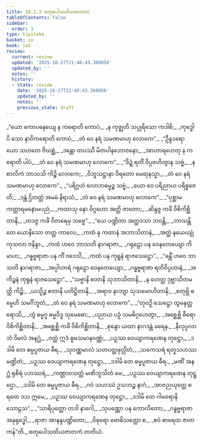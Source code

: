 ```yaml
---
title: 10.1.3 စတုပေါသထိယဇာတက
tableOfContents: false
sidebar:
  order: 3
type: tipitaka
basket: su
book: ja1
review:
  current: review
  updated: '2025-10-27T21:48:43.360056'
  updated_by: ''
  notes: ''
  history:
  - state: review
    date: '2025-10-27T21:48:43.360056'
    updated_by: ''
    notes: ''
    previous_state: draft
---
```



<ReviewStatus review={frontmatter.review} showDetails={true} />

<HypothesisAnnotation frontmatter={frontmatter} />

<DynamicBreadcrumb />

<Division number="24" book="ja1" e="ch" v="22" p="203">

<Paragraph number="1934" type="verses" book="ja1">
_“ယော ကောပနေယျေ န ကရောတိ ကောပံ,_  
_န ကုဇ္ဈတိ သပ္ပုရိသော ကဒါစိ;_  
_ကုဒ္ဓေါပိ သော နာဝိကရောတိ ကောပံ,_  
_တံ ဝေ နရံ သမဏမာဟု လောကေ”._  

</Paragraph>

</Division>
<Division number="25" book="ja1" e="ch" v="22" p="203">

<Paragraph number="1935" type="verses" book="ja1">
_“ဦနူဒရော ယော သဟတေ ဇိဃစ္ဆံ,_  
_ဒန္တော တပဿီ မိတပါနဘောဇနော;_  
_အာဟာရဟေတု န ကရောတိ ပါပံ,_  
_တံ ဝေ နရံ သမဏမာဟု လောကေ”._  

</Paragraph>

</Division>
<Division number="26" book="ja1" e="ch" v="22" p="203">

<Paragraph number="1936" type="verses" book="ja1">
_“ခိဍ္ဍံ ရတိံ ဝိပ္ပဇဟိတွာန သဗ္ဗံ,_  
_န စာလိကံ ဘာသသိ ကိဉ္စိ လောကေ;_  
_ဝိဘူသဋ္ဌာနာ ဝိရတော မေထုနသ္မာ,_  
_တံ ဝေ နရံ သမဏမာဟု လောကေ”._  

</Paragraph>

</Division>
<Division number="27" book="ja1" e="ch" v="22" p="203">

<Paragraph number="1937" type="verses" book="ja1">
_“ပရိဂ္ဂဟံ လောဘဓမ္မဉ္စ သဗ္ဗံ,_  
_ယော ဝေ ပရိညာယ ပရိစ္စဇေတိ;_  
_ဒန္တံ ဌိတတ္တံ အမမံ နိရာသံ,_  
_တံ ဝေ နရံ သမဏမာဟု လောကေ”._  

</Paragraph>

</Division>
<Division number="28" book="ja1" e="ch" v="22" p="203">

<Paragraph number="1938" type="verses" book="ja1">
_“ပုစ္ဆာမ ကတ္တာရမနောမပညံ,_  
_ကထာသု နော ဝိဂ္ဂဟော အတ္ထိ ဇာတော;_  
_ဆိန္ဒဇ္ဇ ကင်္ခံ ဝိစိကိစ္ဆိတာနိ,_  
_တဒဇ္ဇ ကင်္ခံ ဝိတရေမု သဗ္ဗေ”._  

</Paragraph>

</Division>
<Division number="29" book="ja1" e="ch" v="22" p="204">

<Paragraph number="1939" type="verses" book="ja1">
_“ယေ ပဏ္ဍိတာ အတ္ထဒသာ ဘဝန္တိ,_  
_ဘာသန္တိ တေ ယောနိသော တတ္ထ ကာလေ;_  
_ကထံ နု ကထာနံ အဘာသိတာနံ,_  
_အတ္ထံ နယေယျုံ ကုသလာ ဇနိန္ဒာ._  

</Paragraph>

</Division>
<Division number="30" book="ja1" e="ch" v="22" p="204">

<Paragraph number="1940" type="verses" book="ja1">
_ကထံ ဟဝေ ဘာသတိ နာဂရာဇာ,_  
_ဂရုဠော ပန ဝေနတေယျော ကိမာဟ;_  
_ဂန္ဓဗ္ဗရာဇာ ပန ကိံ ဝဒေသိ,_  
_ကထံ ပန ကုရူနံ ရာဇသေဋ္ဌော”._  

</Paragraph>

</Division>
<Division number="31" book="ja1" e="ch" v="22" p="204">

<Paragraph number="1941" type="verses" book="ja1">
_“ခန္တိံ ဟဝေ ဘာသတိ နာဂရာဇာ,_  
_အပ္ပါဟာရံ ဂရုဠော ဝေနတေယျော;_  
_ဂန္ဓဗ္ဗရာဇာ ရတိဝိပ္ပဟာနံ,_  
_အကိဉ္စနံ ကုရူနံ ရာဇသေဋ္ဌော”._  

</Paragraph>

</Division>
<Division number="32" book="ja1" e="ch" v="22" p="204">

<Paragraph number="1942" type="verses" book="ja1">
_“သဗ္ဗာနိ ဧတာနိ သုဘာသိတာနိ,_  
_န ဟေတ္ထ ဒုဗ္ဘာသိတမတ္ထိ ကိဉ္စိ;_  
_ယသ္မိဉ္စ ဧတာနိ ပတိဋ္ဌိတာနိ,_  
_အရာဝ နာဘျာ သုသမောဟိတာနိ;_  
_စတုဗ္ဘိ ဓမ္မေဟိ သမင်္ဂိဘူတံ,_  
_တံ ဝေ နရံ သမဏမာဟု လောကေ”._  

</Paragraph>

</Division>
<Division number="33" book="ja1" e="ch" v="22" p="204">

<Paragraph number="1943" type="verses" book="ja1">
_“တုဝဉှိ သေဋ္ဌော တွမနုတ္တရောသိ,_  
_တွံ ဓမ္မဂူ ဓမ္မဝိဒူ သုမေဓော;_  
_ပညာယ ပဉှံ သမဓိဂ္ဂဟေတွာ,_  
_အစ္ဆေစ္ဆိ ဓီရော ဝိစိကိစ္ဆိတာနိ;_  
_အစ္ဆေစ္ဆိ ကင်္ခံ ဝိစိကိစ္ဆိတာနိ,_  
_စုန္ဒော ယထာ နာဂဒန္တံ ခရေန._  

</Paragraph>

</Division>
<Division number="34" book="ja1" e="ch" v="22" p="204">

<Paragraph number="1944" type="verses" book="ja1">
_နီလုပ္ပလာဘံ ဝိမလံ အနဂ္ဃံ,_  
_ဝတ္ထံ ဣဒံ ဓူမသမာနဝဏ္ဏံ;_  
_ပဉှဿ ဝေယျာကရဏေန တုဋ္ဌော,_  
_ဒဒါမိ တေ ဓမ္မပူဇာယ ဓီရ._  

</Paragraph>

</Division>
<Division number="35" book="ja1" e="ch" v="22" p="205">

<Paragraph number="1945" type="verses" book="ja1">
_သုဝဏ္ဏမာလံ သတပတ္တဖုလ္လိတံ,_  
_သကေသရံ ရတ္နသဟဿမဏ္ဍိတံ;_  
_ပဉှဿ ဝေယျာကရဏေန တုဋ္ဌော,_  
_ဒဒါမိ တေ ဓမ္မပူဇာယ ဓီရ._  

</Paragraph>

</Division>
<Division number="36" book="ja1" e="ch" v="22" p="205">

<Paragraph number="1946" type="verses" book="ja1">
_မဏိံ အနဂ္ဃံ ရုစိရံ ပဘဿရံ,_  
_ကဏ္ဌာဝသတ္တံ မဏိဘူသိတံ မေ;_  
_ပဉှဿ ဝေယျာကရဏေန တုဋ္ဌော,_  
_ဒဒါမိ တေ ဓမ္မပူဇာယ ဓီရ._  

</Paragraph>

</Division>
<Division number="37" book="ja1" e="ch" v="22" p="205">

<Paragraph number="1947" type="verses" book="ja1">
_ဂဝံ သဟဿံ ဥသဘဉ္စ နာဂံ,_  
_အာဇညယုတ္တေ စ ရထေ ဒသ ဣမေ;_  
_ပဉှဿ ဝေယျာကရဏေန တုဋ္ဌော,_  
_ဒဒါမိ တေ ဂါမဝရာနိ သောဠသ”._  

</Paragraph>

</Division>
<Division number="38" book="ja1" e="ch" v="22" p="205">

<Paragraph number="1948" type="verses" book="ja1">
_“သာရိပုတ္တော တဒါ နာဂေါ,_  
_သုပဏ္ဏော ပန ကောလိတော;_  
_ဂန္ဓဗ္ဗရာဇာ အနုရုဒ္ဓေါ,_  
_ရာဇာ အာနန္ဒပဏ္ဍိတော;_  
_ဝိဓုရော ဗောဓိသတ္တော စ,_  
_ဧဝံ ဓာရေထ ဇာတကန်”တိ._  


</Paragraph>
</Division>

<Paragraph number="1949" type="center" book="ja1">
စတုပေါသထိယဇာတကံ တတိယံ.
</Paragraph>